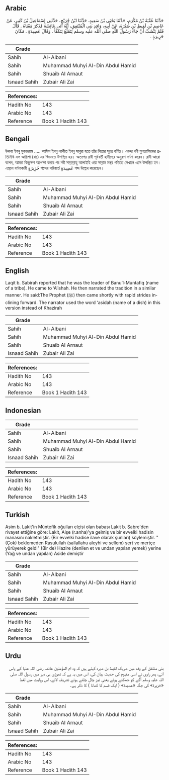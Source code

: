 ## Arabic


<div dir="rtl" lang="ar" style={{fontSize:'larger',backgroundColor:'#f8f9fa',padding:20}}>
حَدَّثَنَا عُقْبَةُ بْنُ مُكْرَمٍ، حَدَّثَنَا يَحْيَى بْنُ سَعِيدٍ، حَدَّثَنَا ابْنُ جُرَيْجٍ، حَدَّثَنِي إِسْمَاعِيلُ بْنُ كَثِيرٍ، عَنْ عَاصِمِ بْنِ لَقِيطِ بْنِ صَبْرَةَ، عَنْ أَبِيهِ، وَافِدِ بَنِي الْمُنْتَفِقِ، أَنَّهُ أَتَى عَائِشَةَ فَذَكَرَ مَعْنَاهُ ‏.‏ قَالَ فَلَمْ يَنْشَبْ أَنْ جَاءَ رَسُولُ اللَّهِ صلى الله عليه وسلم يَتَقَلَّعُ يَتَكَفَّأُ ‏.‏ وَقَالَ عَصِيدَةٍ ‏.‏ مَكَانَ خَزِيرَةٍ ‏.‏
</div>
<div style={{backgroundColor:'#f8f9fa',padding:20, marginBottom: 10}}><table> <thead> <tr> <th>Grade</th> <th></th> </tr> </thead> <tbody> <tr><td>Sahih</td><td>Al-Albani</td></tr><tr><td>Sahih</td><td>Muhammad Muhyi Al-Din Abdul Hamid</td></tr><tr><td>Sahih</td><td>Shuaib Al Arnaut</td></tr><tr><td>Isnaad Sahih</td><td>Zubair Ali Zai</td></tr></tbody></table><table> <thead> <tr> <th>References:</th> <th></th> </tr> </thead> <tbody><tr><td>Hadith No</td><td>143</td></tr><tr><td>Arabic No</td><td>143</td></tr><tr><td>Reference</td><td>Book 1 Hadith 143</td></tr></tbody></table></div>

## Bengali


<div dir="ltr" lang="bn" style={{fontSize:'larger',backgroundColor:'#f8f9fa',padding:20}}>
উকবা ইবনু মুকাররাম ..... আসিম ইবনু লাকীত ইবনু সাবুরা হতে তাঁর পিতার সূত্রে বর্ণিত। একদা বনী মুনতাফিকের প্রতিনিধি-দল আয়িশা (রাঃ) এর খিদমতে উপস্থিত হয়। অতঃপর রাবী পূর্ববর্তী হাদীছের অনুরূপ বর্ণনা করেন। রাবী আরো বলেন, আমরা কিছুক্ষণ অপেক্ষা করার পর নবী সাল্লাল্লাহু আলাইহি ওয়া সাল্লাম মন্থর গতিতে সেখানে এসে উপস্থিত হন। এস্থলে বর্ণনাকারী خَزِيرَةٍ শব্দের পরিবর্তে عَصِيدَةٍ শব্দ উল্লেখ করেছেন।
</div>
<div style={{backgroundColor:'#f8f9fa',padding:20, marginBottom: 10}}><table> <thead> <tr> <th>Grade</th> <th></th> </tr> </thead> <tbody> <tr><td>Sahih</td><td>Al-Albani</td></tr><tr><td>Sahih</td><td>Muhammad Muhyi Al-Din Abdul Hamid</td></tr><tr><td>Sahih</td><td>Shuaib Al Arnaut</td></tr><tr><td>Isnaad Sahih</td><td>Zubair Ali Zai</td></tr></tbody></table><table> <thead> <tr> <th>References:</th> <th></th> </tr> </thead> <tbody><tr><td>Hadith No</td><td>143</td></tr><tr><td>Arabic No</td><td>143</td></tr><tr><td>Reference</td><td>Book 1 Hadith 143</td></tr></tbody></table></div>

## English


<div dir="ltr" lang="en" style={{fontSize:'larger',backgroundColor:'#f8f9fa',padding:20}}>
Laqit b. Sabirah reported that he was the leader of Banu’l-Muntafiq (name of a tribe). He came to ‘A’ishah. He then narrated the tradition in a similar manner. He said:The Prophet (ﷺ) then came shortly with rapid strides inclining forward. The narrator used the word ‘asidah (name of a dish) in this version instead of Khazirah
</div>
<div style={{backgroundColor:'#f8f9fa',padding:20, marginBottom: 10}}><table> <thead> <tr> <th>Grade</th> <th></th> </tr> </thead> <tbody> <tr><td>Sahih</td><td>Al-Albani</td></tr><tr><td>Sahih</td><td>Muhammad Muhyi Al-Din Abdul Hamid</td></tr><tr><td>Sahih</td><td>Shuaib Al Arnaut</td></tr><tr><td>Isnaad Sahih</td><td>Zubair Ali Zai</td></tr></tbody></table><table> <thead> <tr> <th>References:</th> <th></th> </tr> </thead> <tbody><tr><td>Hadith No</td><td>143</td></tr><tr><td>Arabic No</td><td>143</td></tr><tr><td>Reference</td><td>Book 1 Hadith 143</td></tr></tbody></table></div>

## Indonesian


<div dir="ltr" lang="id" style={{fontSize:'larger',backgroundColor:'#f8f9fa',padding:20}}>

</div>
<div style={{backgroundColor:'#f8f9fa',padding:20, marginBottom: 10}}><table> <thead> <tr> <th>Grade</th> <th></th> </tr> </thead> <tbody> <tr><td>Sahih</td><td>Al-Albani</td></tr><tr><td>Sahih</td><td>Muhammad Muhyi Al-Din Abdul Hamid</td></tr><tr><td>Sahih</td><td>Shuaib Al Arnaut</td></tr><tr><td>Isnaad Sahih</td><td>Zubair Ali Zai</td></tr></tbody></table><table> <thead> <tr> <th>References:</th> <th></th> </tr> </thead> <tbody><tr><td>Hadith No</td><td>143</td></tr><tr><td>Arabic No</td><td>143</td></tr><tr><td>Reference</td><td>Book 1 Hadith 143</td></tr></tbody></table></div>

## Turkish


<div dir="ltr" lang="tr" style={{fontSize:'larger',backgroundColor:'#f8f9fa',padding:20}}>
Asim b. Lakit'in Müntefik oğulları elçisi olan babası Lakit b. Sabre'den rivayet ettiğine göre: Lakit, Aişe (r.anha)'ya gelmiş ve bir evvelki hadisin manasını nakletmiştir. (Bir evvelki hadise ilave olarak şunları) söylemiştir. "(Çok) beklemeden Rasulullah (sallallahu aleyhi ve sellem) sert ve mertçe yürüyerek geldi" (Bir de) Hazire (denilen et ve undan yapılan yemek) yerine (Yağ ve undan yapılan) Aside demiştir
</div>
<div style={{backgroundColor:'#f8f9fa',padding:20, marginBottom: 10}}><table> <thead> <tr> <th>Grade</th> <th></th> </tr> </thead> <tbody> <tr><td>Sahih</td><td>Al-Albani</td></tr><tr><td>Sahih</td><td>Muhammad Muhyi Al-Din Abdul Hamid</td></tr><tr><td>Sahih</td><td>Shuaib Al Arnaut</td></tr><tr><td>Isnaad Sahih</td><td>Zubair Ali Zai</td></tr></tbody></table><table> <thead> <tr> <th>References:</th> <th></th> </tr> </thead> <tbody><tr><td>Hadith No</td><td>143</td></tr><tr><td>Arabic No</td><td>143</td></tr><tr><td>Reference</td><td>Book 1 Hadith 143</td></tr></tbody></table></div>

## Urdu


<div dir="rtl" lang="ur" style={{fontSize:'larger',backgroundColor:'#f8f9fa',padding:20}}>
بنی منتفق کے وفد میں شریک لقیط بن صبرہ کہتے ہیں کہ وہ ام المؤمنین عائشہ رضی اللہ عنہا کے پاس آئے، پھر راوی نے اسی مفہوم کی حدیث بیان کی، اس میں یہ ہے کہ تھوڑی ہی دیر میں رسول اللہ صلی اللہ علیہ وسلم آگے کو جھکتے ہوئے یعنی تیز چال چلتے ہوئے تشریف لائے، اس روایت میں لفظ «خزيرة» کی جگہ «عصيدة» ( ایک قسم کا کھانا ) کا ذکر ہے۔
</div>
<div style={{backgroundColor:'#f8f9fa',padding:20, marginBottom: 10}}><table> <thead> <tr> <th>Grade</th> <th></th> </tr> </thead> <tbody> <tr><td>Sahih</td><td>Al-Albani</td></tr><tr><td>Sahih</td><td>Muhammad Muhyi Al-Din Abdul Hamid</td></tr><tr><td>Sahih</td><td>Shuaib Al Arnaut</td></tr><tr><td>Isnaad Sahih</td><td>Zubair Ali Zai</td></tr></tbody></table><table> <thead> <tr> <th>References:</th> <th></th> </tr> </thead> <tbody><tr><td>Hadith No</td><td>143</td></tr><tr><td>Arabic No</td><td>143</td></tr><tr><td>Reference</td><td>Book 1 Hadith 143</td></tr></tbody></table></div>